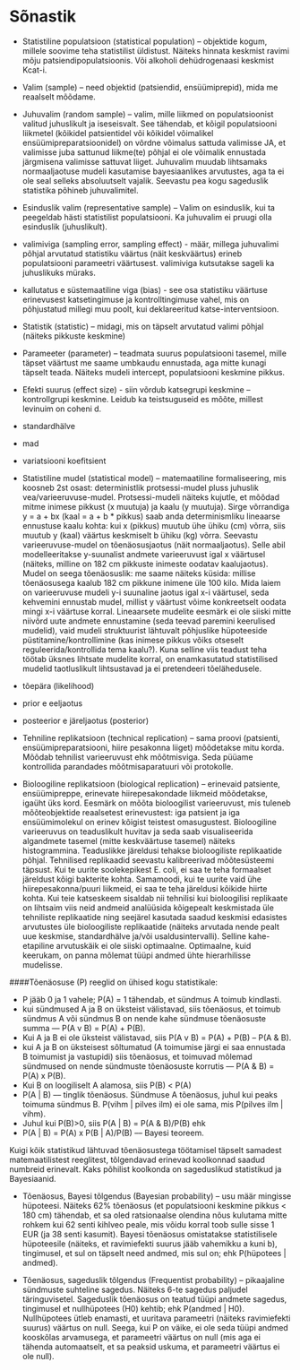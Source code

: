 
# Sõnastik

- Statistiline populatsioon (statistical population) – objektide kogum, millele soovime teha statistilist üldistust. Näiteks hinnata keskmist ravimi mõju patsiendipopulatsioonis. Või alkoholi dehüdrogenaasi keskmist Kcat-i. 

- Valim (sample) – need objektid (patsiendid, ensüümiprepid), mida me reaalselt mõõdame. 

- Juhuvalim (random sample) – valim, mille liikmed on populatsioonist valitud juhuslikult ja iseseisvalt. See tähendab, et kõigil populatsiooni liikmetel (kõikidel patsientidel või kõikidel võimalikel ensüümipreparatsioonidel) on võrdne võimalus sattuda valimisse JA, et valimisse juba sattunud liikme(te) põhjal ei ole võimalik ennustada järgmisena valimisse sattuvat liiget. Juhuvalim muudab lihtsamaks normaaljaotuse mudeli kasutamise bayesiaanlikes arvutustes, aga ta ei ole seal selleks absoluutselt vajalik. Seevastu pea kogu sageduslik statistika põhineb juhuvalimitel.

- Esinduslik valim (representative sample) – Valim on esinduslik, kui ta peegeldab hästi statistilist populatsiooni. Ka juhuvalim ei pruugi olla esinduslik (juhuslikult).

- valimiviga (sampling error, sampling effect) - määr, millega juhuvalimi põhjal arvutatud statistiku väärtus (näit keskväärtus) erineb populatsiooni parameetri väärtusest. valimiviga kutsutakse sageli ka juhuslikuks müraks.

- kallutatus e süstemaatiline viga (bias) - see osa statistiku väärtuse erinevusest katsetingimuse ja kontrolltingimuse vahel, mis on põhjustatud millegi muu poolt, kui deklareeritud katse-interventsioon. 

- Statistik (statistic) – midagi, mis on täpselt arvutatud valimi põhjal (näiteks pikkuste keskmine)

- Parameeter (parameter) – teadmata suurus populatsiooni tasemel, mille täpset väärtust me saame umbkaudu ennustada, aga mitte kunagi täpselt teada. Näiteks mudeli intercept, populatsiooni keskmine pikkus.

- Efekti suurus (effect size) - siin võrdub katsegrupi keskmine – kontrollgrupi keskmine. Leidub ka teistsuguseid es mõõte, millest levinuim on coheni d.

- standardhälve

- mad

- variatsiooni koefitsient

- Statistiline mudel (statistical model) – matemaatiline formaliseering, mis koosneb 2st osast: deterministlik protsessi-mudel pluss juhuslik vea/varieeruvuse-mudel. 
Protsessi-mudeli näiteks kujutle, et mõõdad mitme inimese pikkust (x muutuja) ja kaalu (y muutuja). Sirge võrrandiga y = a + bx (kaal = a + b * pikkus) saab anda determinismliku lineaarse ennustuse kaalu kohta: kui x (pikkus) muutub ühe ühiku (cm) võrra, siis muutub y (kaal) väärtus keskmiselt b ühiku (kg) võrra. Seevastu varieeruvuse-mudel on tõenäosusjaotus (näit normaaljaotus). Selle abil modelleeritakse
y-suunalist andmete varieeruvust igal x väärtusel (näiteks, milline on 182 cm pikkuste inimeste oodatav kaalujaotus).  Mudel on seega tõenäosuslik: me saame näiteks küsida: millise tõenäosusega kaalub 182 cm pikkune inimene üle 100 kilo. Mida laiem on varieeruvuse mudeli y-i suunaline jaotus igal x-i väärtusel, seda kehvemini ennustab mudel, millist y väärtust võime konkreetselt oodata mingi x-i väärtuse korral. Lineaarsete mudelite eesmärk ei ole siiski mitte niivõrd uute andmete ennustamine (seda teevad paremini keerulised mudelid), vaid mudeli struktuurist lähtuvalt põhjuslike hüpoteeside püstitamine/kontrollimine (kas inimese pikkus võiks otseselt reguleerida/kontrollida tema kaalu?). Kuna selline viis teadust teha töötab üksnes lihtsate mudelite korral, on enamkasutatud statistilised mudelid taotluslikult lihtsustavad ja ei pretendeeri tõelähedusele. 

- tõepära (likelihood)

- prior e eeljaotus

- posteerior e järeljaotus (posterior)

- Tehniline replikatsioon (technical replication) – sama proovi (patsienti, ensüümipreparatsiooni, hiire pesakonna liiget) mõõdetakse mitu korda. Mõõdab tehnilist varieeruvust ehk mõõtmisviga. Seda püüame kontrollida parandades mõõtmisaparatuuri või protokolle. 

- Bioloogiline replikatsioon (biological replication) – erinevaid patsiente, ensüümipreppe, erinevate hiirepesakondade liikmeid mõõdetakse, igaüht üks kord. Eesmärk on mõõta bioloogilist varieeruvust, mis tuleneb mõõteobjektide reaalsetest erinevustest: iga patsient ja iga ensüümimolekul on erinev kõigist teistest omasugustest. Bioloogiline varieeruvus on teaduslikult huvitav ja seda saab visualiseerida algandmete tasemel (mitte keskväärtuse tasemel) näiteks histogrammina.
Teaduslikke järeldusi tehakse bioloogiliste replikaatide põhjal. Tehnilised replikaadid seevastu kalibreerivad mõõtesüsteemi täpsust. Kui te uurite soolekepikest E. coli, ei saa te teha formaalset järeldust kõigi bakterite kohta. Samamoodi, kui te uurite vaid ühe hiirepesakonna/puuri liikmeid, ei saa te teha järeldusi kõikide hiirte kohta. Kui teie katseskeem sisaldab nii tehnilisi kui bioloogilisi replikaate on lihtsaim viis neid andmeid analüüsida kõigepealt keskmistada üle tehniliste replikaatide ning seejärel kasutada saadud keskmisi edasistes arvutustes üle bioloogiliste replikaatide (näiteks arvutada nende pealt uue keskmise, standardhälve ja/või usaldusintervalli). Selline kahe-etapiline arvutuskäik ei ole siiski optimaalne. Optimaalne, kuid keerukam, on panna mõlemat tüüpi andmed ühte hierarhilisse mudelisse.

####Tõenäosuse (P) reeglid on ühised kogu statistikale:

- P jääb 0 ja 1 vahele; P(A) = 1 tähendab, et sündmus A toimub kindlasti. 
- kui sündmused A ja B on üksteist välistavad, siis tõenäosus, et toimub sündmus A või sündmus B on nende kahe sündmuse tõenäosuste summa --- P(A v B) = P(A) + P(B).
- Kui A ja B ei ole üksteist välistavad, siis P(A v B) = P(A) + P(B) – P(A & B).
- kui A ja B on üksteisest sõltumatud (A toimumise järgi ei saa ennustada B toimumist ja vastupidi) siis tõenäosus, et toimuvad mõlemad sündmused on nende sündmuste tõenäosuste korrutis –-- P(A & B) = P(A) x P(B). 
- Kui B on loogiliselt A alamosa, siis P(B) < P(A)
- P(A | B) –-- tinglik tõenäosus. Sündmuse A tõenäosus, juhul kui peaks toimuma sündmus B. P(vihm | pilves ilm) ei ole sama, mis P(pilves ilm | vihm).
- Juhul kui P(B)>0, siis P(A | B) = P(A & B)/P(B) ehk
- P(A | B) = P(A) x P(B | A)/P(B) –-- Bayesi teoreem.

Kuigi kõik statistikud lähtuvad tõenäosustega töötamisel täpselt samadest matemaatilistest reeglitest, tõlgendavad erinevad koolkonnad saadud numbreid erinevalt. Kaks põhilist koolkonda on sageduslikud statistikud ja Bayesiaanid. 

- Tõenäosus, Bayesi tõlgendus (Bayesian probability) – usu määr mingisse hüpoteesi. Näiteks 62% tõenäosus (et populatsiooni keskmine pikkus < 180 cm) tähendab, et sa oled ratsionaalse olendina nõus kulutama mitte rohkem kui 62 senti kihlveo peale, mis võidu korral toob sulle sisse 1 EUR (ja 38 senti kasumit). Bayesi tõenäosus omistatakse statistilisele hüpoteesile (näiteks, et ravimiefekti suurus jääb vahemikku a kuni b), tingimusel, et sul on täpselt need andmed, mis sul on; ehk P(hüpotees | andmed). 

- Tõenäosus, sageduslik tõlgendus (Frequentist probability) – pikaajaline sündmuste suhteline sagedus. Näiteks 6-te sagedus paljudel täringuvisetel. Sageduslik tõenäosus on teatud tüüpi andmete sagedus, tingimusel et nullhüpotees (H0) kehtib; ehk P(andmed | H0). Nullhüpotees ütleb enamasti, et uuritava parameetri (näiteks ravimiefekti suurus) väärtus on null. Seega, kui P on väike, ei ole seda tüüpi andmed kooskõlas arvamusega, et parameetri väärtus on null (mis aga ei tähenda automaatselt, et sa peaksid uskuma, et parameetri väärtus ei ole null). 




